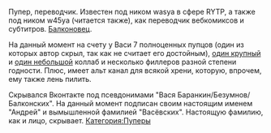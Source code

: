 {{Инфобокс для пуперов
|title2=/wasya
|другие_ники=w45ya
|image3=[[Файл:Wasya.jpg|thumb]]
|caption3=
|сферы_творчества=RYTP
Перевод вебкомиксов и субтитров
|год_начала=Как пупер: 14 мая 2014
Как переводчик: 23 янв 2016
|image4=
|caption4=
|имя_фамилия=Андрей
|дата_рождения=12 января
|место_проживания=
|ссылки=
*[https://www.youtube.com/wasya YouTube]
*[https://www.youtube.com/channel/UCvRNKNOFh1ZWyRez-Ipyf5g Альт канал]
*[https://vk.com/w45ya_rytp Группа ВК]
*[https://vk.com/w45ya Профиль ВК]
*[https://acomics.ru/-W45ya Профиль на Авторском Комиксе]
}}
Пупер, переводчик. Известен под ником wasya в сфере RYTP, а также под ником w45ya (читается также), как переводчик вебкомиксов и субтитров. [[Например, Балкон|Балконовец]].

На данный момент на счету у Васи 7 полноценных пупцов (один из которых автор скрыл, так как не считает его достойным), [https://youtu.be/aCYccCxqVMU один крупный] и [https://youtu.be/7DToGPXJsUE один небольшой] коллаб и несколько филлеров разной степени годности. Плюс, имеет альт канал для всякой хрени, которую, впрочем, ему также лень пилить.

Скрывался Вконтакте под псевдонимами "Вася Баранкин/Безумнов/Балконских". На данный момент подписан своим настоящим именем "Андрей" и вымышленной фамилией "Васёвских". Настоящую фамилию, как и лицо, скрывает.
[[Категория:Пуперы]]